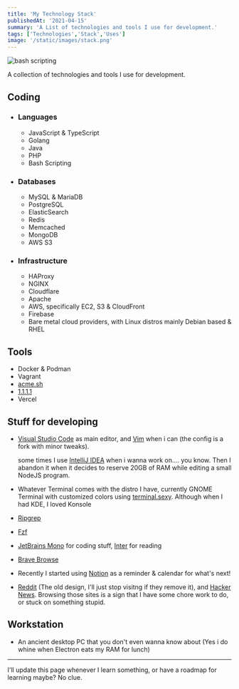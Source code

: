 ```yaml
---
title: 'My Technology Stack'
publishedAt: '2021-04-15'
summary: 'A List of technologies and tools I use for development.'
tags: ['Technologies','Stack','Uses']
image: '/static/images/stack.png'
---
```


<Image
  src="/static/images/stack.png"
  alt="bash scripting"
  width={1024}
  height={594}
/>

A collection of technologies and tools I use for development.

## Coding
  
- ### Languages
    - JavaScript & TypeScript
    - Golang
    - Java
    - PHP
    - Bash Scripting

- ### Databases
    - MySQL & MariaDB
    - PostgreSQL
    - ElasticSearch
    - Redis
    - Memcached
    - MongoDB
    - AWS S3

- ### Infrastructure
    - HAProxy
    - NGINX
    - Cloudflare
    - Apache
    - AWS, specifically EC2, S3 & CloudFront
    - Firebase
    - Bare metal cloud providers, with Linux distros mainly Debian based & RHEL

## Tools

- Docker & Podman
- Vagrant
- [acme.sh](https://github.com/acmesh-official/acme.sh)
- [1.1.1.1](https://1.1.1.1)
- Vercel

## Stuff for developing

- [Visual Studio Code](https://code.visualstudio.com) as main editor, and [Vim](https://github.com/omaralsoudanii/vimrc) when i can (the config is a fork with minor tweaks).
  
  some times I use [IntelliJ IDEA](https://www.jetbrains.com/idea) when i wanna work on.... you know. 
  Then I abandon it when it decides to reserve 20GB of RAM while editing a small NodeJS program.

- Whatever Terminal comes with the distro I have, currently GNOME Terminal with customized colors using [terminal.sexy](https://terminal.sexy). Although when I had KDE, I loved Konsole
    
- [Ripgrep](https://github.com/BurntSushi/ripgrep)
- [Fzf](https://github.com/junegunn/fzf)
- [JetBrains Mono](https://www.jetbrains.com/lp/mono/) for coding stuff, [Inter](https://rsms.me/inter/) for reading
- [Brave Browse](https://brave.com/)
- Recently I started using [Notion](https://www.notion.so/) as a reminder & calendar for what's next!
- [Reddit](https://www.reddit.com/) (The old design, I'll just stop visitng if they remove it), and [Hacker News](https://news.ycombinator.com/). Browsing those sites is a sign that I have some chore work to do, or stuck on something stupid.

## Workstation

- An ancient desktop PC that you don't even wanna know about (Yes i do whine when Electron eats my RAM for lunch)

---------------

I'll update this page whenever I learn something, or have a roadmap for learning maybe? No clue.